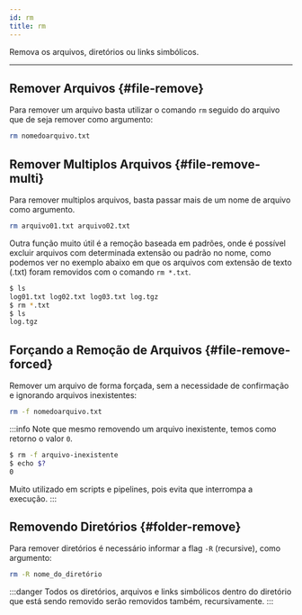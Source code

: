 ```yaml
---
id: rm
title: rm
---
```


Remova os arquivos, diretórios ou links simbólicos.

---

## Remover Arquivos {#file-remove}

Para remover um arquivo basta utilizar o comando `rm` seguido do arquivo que de
seja remover como argumento:

```bash
rm nomedoarquivo.txt
```

## Remover Multiplos Arquivos {#file-remove-multi}

Para remover multiplos arquivos, basta passar mais de um nome de arquivo como
argumento.

```bash
rm arquivo01.txt arquivo02.txt
```

Outra função muito útil é a remoção baseada em padrões, onde é possível excluir
arquivos com determinada extensão ou padrão no nome, como podemos ver no
exemplo abaixo em que os arquivos com extensão de texto (.txt) foram removidos
com o comando `rm *.txt`.

```bash
$ ls
log01.txt log02.txt log03.txt log.tgz
$ rm *.txt
$ ls
log.tgz
```

## Forçando a Remoção de Arquivos {#file-remove-forced}

Remover um arquivo de forma forçada, sem a necessidade de confirmação e
ignorando arquivos inexistentes:

```bash
rm -f nomedoarquivo.txt
```

:::info
Note que mesmo removendo um arquivo inexistente, temos como retorno o valor
`0`.

```bash
$ rm -f arquivo-inexistente
$ echo $?
0
```

Muito utilizado em scripts e pipelines, pois evita que interrompa a execução.
:::

## Removendo Diretórios {#folder-remove}

Para remover diretórios é necessário informar a flag `-R` (recursive), como
argumento:

```bash
rm -R nome_do_diretório
```

:::danger
Todos os diretórios, arquivos e links simbólicos dentro do diretório que está
sendo removido serão removidos também, recursivamente.
:::
